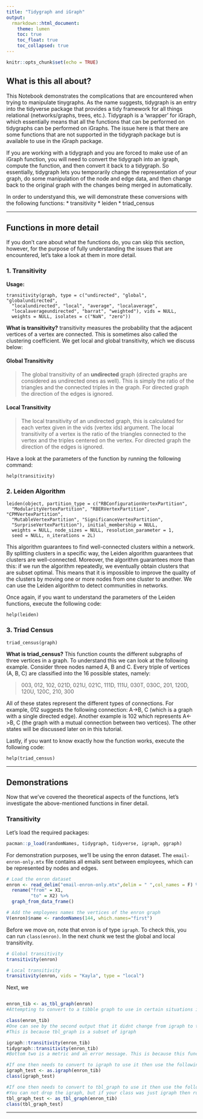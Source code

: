 ```yaml
---
title: "Tidygraph and iGraph"
output:
  rmarkdown::html_document:
    theme: lumen
    toc: true
    toc_float: true
    toc_collapsed: true
---
```


```r
knitr::opts_chunk$set(echo = TRUE)
```

## <b>What is this all about?</b>
This Notebook demonstrates the complications that are encountered when trying to manipulate tinygraphs. As the name suggests, tidygraph is an entry into the tidyverse package that provides a tidy framework for all things relational (networks/graphs, trees, etc.). Tidygraph is a 'wrapper' for iGraph, which essentially means that all the functions that can be performed on tidygraphs can be performed on iGraphs. The issue here is that there are some functions that are not supported in the tidygraph package but is available to use in the iGraph package. 

If you are working with a tidygraph and you are forced to make use of an iGraph function, you will need to convert the tidygraph into an igraph, compute the function, and then convert it back to a tidygraph. So essentially, tidygraph lets you temporarily change the representation of your graph, do some manipulation of the node and edge data, and then change back to the original graph with the changes being merged in automatically.

In order to understyand this, we will demonstrate these conversions with the following functions:
  * transitivity
  * leiden
  * triad_census
  
----

## <b>Functions in more detail</b>

If you don't care about what the functions do, you can skip this section, however, for the purpose of fully understanding the issues that are encountered, let's take a look at them in more detail. 

### 1. <b>Transitivity</b>

<b>Usage:</b>
```
transitivity(graph, type = c("undirected", "global", "globalundirected",
  "localundirected", "local", "average", "localaverage",
  "localaverageundirected", "barrat", "weighted"), vids = NULL,
  weights = NULL, isolates = c("NaN", "zero"))
```

<b> What is transitivity?</b> transitivity measures the probability that the adjacent vertices of a vertex are connected. This is sometimes also called the clustering coefficient. We get local and global transitivity, which we discuss below:

#### <b>Global Transitivity</b>
> The global transitivity of an <b>undirected</b> graph (directed graphs are considered as undirected ones as well). This is simply the ratio of the triangles and the connected triples in the graph. For directed graph the direction of the edges is ignored.

#### <b>Local Transitivity</b>
> The local transitivity of an undirected graph, this is calculated for each vertex given in the vids (vertex ids) argument. The local transitivity of a vertex is the ratio of the triangles connected to the vertex and the triples centered on the vertex. For directed graph the direction of the edges is ignored.

Have a look at the parameters of the function by running the following command:
```
help(transitivity)
```

### 2. <b>Leiden Algorithm</b>

```
leiden(object, partition_type = c("RBConfigurationVertexPartition",
  "ModularityVertexPartition", "RBERVertexPartition", "CPMVertexPartition",
  "MutableVertexPartition", "SignificanceVertexPartition",
  "SurpriseVertexPartition"), initial_membership = NULL,
  weights = NULL, node_sizes = NULL, resolution_parameter = 1,
  seed = NULL, n_iterations = 2L)
```

This algorithm guarantees to find well-connected clusters within a network. By splitting clusters in a specific way, the Leiden algorithm guarantees that clusters are well-connected. Moreover, the algorithm guarantees more than this: if we run the algorithm repeatedly, we eventually obtain clusters that are subset optimal. This means that it is impossible to improve the quality of the clusters by moving one or more nodes from one cluster to another. We can use the Leiden algorithm to detect communities in networks.

Once again, if you want to understand the parameters of the Leiden functions, execute the following code:
```
help(leiden)
```

### 3. <b>Triad Census</b>

```
triad_census(graph)
```
<b> What is triad_census?</b> This function counts the different subgraphs of three vertices in a graph. To understand this we can look at the following example. Consider three nodes named A, B and C. Every triple of vertices (A, B, C) are classified into the 16 possible states, namely:

 > 003, 012, 102, 021D, 021U, 021C, 111D, 111U, 030T, 030C, 201, 120D, 120U, 120C, 210, 300
 
All of these states represent the different types of connections. For example, 012 suggests the following connection: A->B, C (which is a graph with a single directed edge). Another example is 102 which represents A<->B, C (the graph with a mutual connection between two vertices). The other states will be discussed later on in this tutorial. 

Lastly, if you want to know exactly how the function works, execute the following code:
```
help(triad_census)
```
----

## <b>Demonstrations</b>

Now that we've covered the theoretical aspects of the functions, let's investigate the above-mentioned functions in finer detail. 

### <b>Transitivity</b>

Let's load the required packages: 
```r
pacman::p_load(randomNames, tidygraph, tidyverse, igraph, ggraph)
```

For demonstration purposes, we'll be using the enron dataset. The `email-enron-only.mtx` file contains all emails sent between employees, which can be represented by nodes and edges.

```r
# Load the enron dataset
enron <- read_delim("email-enron-only.mtx",delim = " ",col_names = F) %>% 
  rename("from" = X1,
         "to" = X2) %>% 
  graph_from_data_frame()

# Add the employees names the vertices of the enron graph
V(enron)$name <- randomNames(144, which.names="first")
```

Before we move on, note that enron is of type `igraph`. To check this, you can run `class(enron)`. In the next chunk we test the global and local transitivity.

```r
# Global transitivity
transitivity(enron)
```


```r
# Local transitivity
transitivity(enron, vids = "Kayla", type = "local")
```


Next, we 

```r

```



```r
enron_tib <- as_tbl_graph(enron)
#Attempting to convert to a tibble graph to use in certain situations if need be

class(enron_tib)
#One can see by the second output that it didnt change from igraph to tbl_graph but now takes on both. 
#This is because tbl_graph is a subset of igraph

igraph::transitivity(enron_tib)
tidygraph::transitivity(enron_tib)
#Bottom two is a metric and an error message. This is because this function can only be run in igraph and not in tidygraph. It is rare but there may be cases where igraph can do things that tidygraph cannot. 
```
```r
#If one then needs to convert to igraph to use it then use the following conversion code
igraph_test <- as.igraph(enron_tib)
class(igraph_test)

#If one then needs to convert to tbl_graph to use it then use the following conversion code
#You can not drop the igraph, but if your class was just igraph then run the above conversion code to use enron as a tbl_graph
tbl_graph_test <- as_tbl_graph(enron_tib)
class(tbl_graph_test)
```

----



